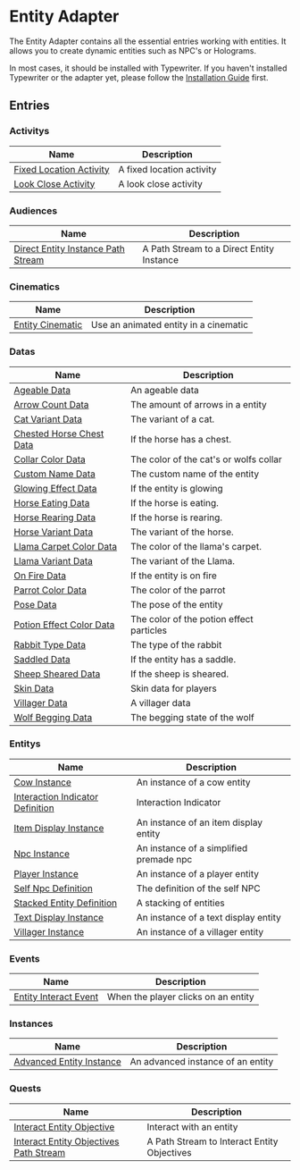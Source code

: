 # Entity Adapter

The Entity Adapter contains all the essential entries working with entities.
It allows you to create dynamic entities such as NPC's or Holograms.

In most cases, it should be installed with Typewriter.
If you haven't installed Typewriter or the adapter yet,
please follow the [Installation Guide](../../docs/02-getting-started/01-installation.mdx)
first.

## Entries

### Activitys

| Name | Description |
| ---- | ----------- |
| [Fixed Location Activity](./entries/activity/fixed_location_activity.mdx) | A fixed location activity |
| [Look Close Activity](./entries/activity/look_close_activity.mdx) | A look close activity |

### Audiences

| Name | Description |
| ---- | ----------- |
| [Direct Entity Instance Path Stream](./entries/audience/direct_entity_instance_path_stream.mdx) | A Path Stream to a Direct Entity Instance |

### Cinematics

| Name | Description |
| ---- | ----------- |
| [Entity Cinematic](./entries/cinematic/entity_cinematic.mdx) | Use an animated entity in a cinematic |

### Datas

| Name | Description |
| ---- | ----------- |
| [Ageable Data](./entries/data/ageable_data.mdx) | An ageable data |
| [Arrow Count Data](./entries/data/arrow_count_data.mdx) | The amount of arrows in a entity |
| [Cat Variant Data](./entries/data/cat_variant_data.mdx) | The variant of a cat. |
| [Chested Horse Chest Data](./entries/data/chested_horse_chest_meta.mdx) | If the horse has a chest. |
| [Collar Color Data](./entries/data/collar_color_data.mdx) | The color of the cat's or wolfs collar |
| [Custom Name Data](./entries/data/custom_name_data.mdx) | The custom name of the entity |
| [Glowing Effect Data](./entries/data/glowing_effect_data.mdx) | If the entity is glowing |
| [Horse Eating Data](./entries/data/horse_eating_data.mdx) | If the horse is eating. |
| [Horse Rearing Data](./entries/data/horse_rearing_data.mdx) | If the horse is rearing. |
| [Horse Variant Data](./entries/data/horse_variant_dat.mdx) | The variant of the horse. |
| [Llama Carpet Color Data](./entries/data/llama_carpet_color_data.mdx) | The color of the llama's carpet. |
| [Llama Variant Data](./entries/data/llama_variant_data.mdx) | The variant of the Llama. |
| [On Fire Data](./entries/data/on_fire_data.mdx) | If the entity is on fire |
| [Parrot Color Data](./entries/data/parrot_color_data.mdx) | The color of the parrot |
| [Pose Data](./entries/data/pose_data.mdx) | The pose of the entity |
| [Potion Effect Color Data](./entries/data/potion_effect_color_data.mdx) | The color of the potion effect particles |
| [Rabbit Type Data](./entries/data/rabbit_type_data.mdx) | The type of the rabbit |
| [Saddled Data](./entries/data/saddled_data.mdx) | If the entity has a saddle. |
| [Sheep Sheared Data](./entries/data/sheep_sheared_data.mdx) | If the sheep is sheared. |
| [Skin Data](./entries/data/skin_data.mdx) | Skin data for players |
| [Villager Data](./entries/data/villager_data.mdx) | A villager data |
| [Wolf Begging Data](./entries/data/wolf_begging_data.mdx) | The begging state of the wolf |

### Entitys

| Name | Description |
| ---- | ----------- |
| [Cow Instance](./entries/entity/cow_instance.mdx) | An instance of a cow entity |
| [Interaction Indicator Definition](./entries/entity/interaction_indicator_definition.mdx) | Interaction Indicator |
| [Item Display Instance](./entries/entity/item_display_instance.mdx) | An instance of an item display entity |
| [Npc Instance](./entries/entity/npc_instance.mdx) | An instance of a simplified premade npc |
| [Player Instance](./entries/entity/player_instance.mdx) | An instance of a player entity |
| [Self Npc Definition](./entries/entity/self_npc_definition.mdx) | The definition of the self NPC |
| [Stacked Entity Definition](./entries/entity/stacked_entity_definition.mdx) | A stacking of entities |
| [Text Display Instance](./entries/entity/text_display_instance.mdx) | An instance of a text display entity |
| [Villager Instance](./entries/entity/villager_instance.mdx) | An instance of a villager entity |

### Events

| Name | Description |
| ---- | ----------- |
| [Entity Interact Event](./entries/event/entity_interact_event.mdx) | When the player clicks on an entity |

### Instances

| Name | Description |
| ---- | ----------- |
| [Advanced Entity Instance](./entries/instance/advanced_entity_instance.mdx) | An advanced instance of an entity |

### Quests

| Name | Description |
| ---- | ----------- |
| [Interact Entity Objective](./entries/quest/interact_entity_objective.mdx) | Interact with an entity |
| [Interact Entity Objectives Path Stream](./entries/quest/interact_entity_objectives_path_stream.mdx) | A Path Stream to Interact Entity Objectives |

